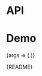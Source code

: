 
<Meta title="Packages/Buttons/IconButton" component={IconButton} />

# API

<ArgsTable />

# Demo

<Canvas>
  <Story
    name="IconButton"
    args={{ 'aria-label': 'Label', isBasic: true, isPill: true }}
    argTypes={{ disabled: { control: 'boolean' } }}
    parameters={{
      design: {
        allowFullscreen: true,
        type: 'figma',
        url: 'https://www.figma.com/file/6g87L4FdKZTA3knt3Rsfdx/Garden?node-id=1494%3A11'
      }
    }}
  >
    {args => (
      <IconButton {...args}>
        <Icon />
      </IconButton>
    )}
  </Story>
</Canvas>

<Markdown>{README}</Markdown>
